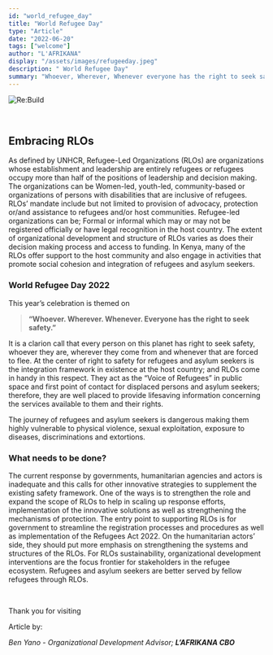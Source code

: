 ```yaml
---
id: "world_refugee_day"
title: "World Refugee Day"
type: "Article"
date: "2022-06-20"
tags: ["welcome"]
author: "L'AFRIKANA"
display: "/assets/images/refugeeday.jpeg"
description: " World Refugee Day"
summary: "Whoever, Wherever, Whenever everyone has the right to seek safety"
---
```


![Re:Build](/assets/images/refugeeday.jpeg)

<br/>

## **Embracing RLOs**


As defined by UNHCR, Refugee-Led Organizations (RLOs) are organizations whose establishment and leadership are entirely refugees or refugees occupy more than half of the positions of leadership and decision making. The organizations can be Women-led, youth-led, community-based or organizations of persons with disabilities that are inclusive of refugees. RLOs’ mandate include but not limited to provision of advocacy, protection or/and assistance to refugees and/or host communities. 
Refugee-led organizations can be; Formal or informal which may or may not be registered officially or have legal recognition in the host country. 
The extent of organizational development and structure of RLOs varies as does their decision making process and access to funding. In Kenya, many of the RLOs offer support to the host community and also engage in activities that promote social cohesion and integration of refugees and asylum seekers.


### **World Refugee Day 2022**


This year’s celebration is themed on 

> **“Whoever. Wherever. Whenever. Everyone has the right to seek safety.”**

It is a clarion call that every person on this planet has right to seek safety, whoever they are, wherever they come from and whenever that are forced to flee. At the center of right to safety for refugees and asylum seekers is the integration framework in existence at the host country; and RLOs come in handy in this respect. They act as the “Voice of Refugees” in public space and first point of contact for displaced persons and asylum seekers; therefore, they are well placed to provide lifesaving information concerning the services available to them and their rights.

The journey of refugees and asylum seekers is dangerous making them highly vulnerable to physical violence, sexual exploitation, exposure to diseases, discriminations and extortions.


### **What needs to be done?**


The current response by governments, humanitarian agencies and actors is inadequate and this calls for other innovative strategies to supplement the existing safety framework. One of the ways is to strengthen the role and expand the scope of RLOs to help in scaling up response efforts, implementation of the innovative solutions as well as strengthening the mechanisms of protection. The entry point to supporting RLOs is for government to streamline the registration processes and procedures as well as implementation of the Refugees Act 2022. On the humanitarian actors’ side, they should put more emphasis on strengthening the systems and structures of the RLOs. For RLOs sustainability, organizational development interventions are the focus frontier for stakeholders in the refugee ecosystem. 
Refugees and asylum seekers are better served by fellow refugees through RLOs.

<br/>

Thank you for visiting

Article by:

*Ben Yano - Organizational Development Advisor; **L’AFRIKANA CBO***

